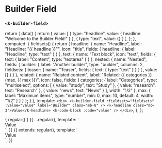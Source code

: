 

<Meta
  title="UI | Form / Field / Builder Field"
  component={BuilderField}
  decorators={[Padding]}
/>

# Builder Field
### `<k-builder-field>`

  return {
    data() {
      return {
        value: [
          {
            type: "headline",
            value: {
              headline: "Welcome to the Builder Field!"
            }
          },
          {
            type: "text",
            value: {}
          }
        ],
      };
    },
    computed: {
      fieldsets() {
        return {
          headline: {
            name: "Headline",
            label: "Headline: \"{{ headline }}\"",
            icon: "title",
            fields: {
              headline: {
                label: "Headline",
                type: "text"
              }
            }
          },
          text: {
            name: "Text block",
            icon: "text",
            fields: {
              text: {
                label: "Content",
                type: "textarea"
              }
            }
          },
          nested: {
            name: "Nested",
            fields: {
              builder: {
                label: "Another builder",
                type: "builder",
                columns: 2,
                fieldsets: {
                  teaser: {
                    name: "Teaser",
                    fields: {
                      text: {
                        type: "text"
                      }
                    }
                  }
                },
                value: []
              }
            }
          },
          related: {
            name: "Related content",
            label: "Related: {{ categories }} (max. {{ max }})",
            icon: false,
            fields: {
              categories: {
                label: "Categories",
                type: "multiselect",
                options: [
                  { value: "study", text: "Study" },
                  { value: "research", text: "Research" },
                  { value: "news", text: "News" }
                ],
                width: "1/2"
              },
              max: {
                label: "Maximum items",
                type: "number",
                min: 0,
                max: 10,
                default: 4,
                width: "1/2"
              }
            }
          }
        };
      }
    },
    template: `
      <div>
        <k-builder-field
          :fieldsets="fieldsets"
          :value="value"
          label="Builder"
          class="mb-8"
        />
        <k-headline class="mb-3">Value</k-headline>
        <k-code-block :code="value" />
      </div>
    `,
  };
};

<Preview>
  <Story name="Simple">
    { regular() }
  </Story>
</Preview>

<Preview>
  <Story name="Disabled">
    {{
      ...regular(),
      template: `
      <div>
        <k-builder-field
          :fieldsets="fieldsets"
          :value="value"
          :disabled="true"
          label="Builder"
          class="mb-8"
        />
        <k-headline class="mb-3">Value</k-headline>
        <k-code-block :code="value" />
      </div>
    `,
    }}
  </Story>
</Preview>

<Preview>
  <Story name="Max">
    {{
      extends: regular(),
      template: `
      <div>
        <k-builder-field
          :fieldsets="fieldsets"
          :value="value"
          :max="3"
          label="Builder"
          class="mb-8"
        />
        <k-headline class="mb-3">Value</k-headline>
        <k-code-block :code="value" />
      </div>
    `,
    }}
  </Story>
</Preview>

<Props of={BuilderField} />
